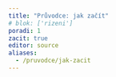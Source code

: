 ```yaml
---
title: "Průvodce: jak začít"
# blok: ['rizeni']
poradi: 1
zacit: true
editor: source
aliases: 
  - /pruvodce/jak-zacit
---
```


